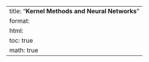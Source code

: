 ---
title: "**Kernel Methods and Neural Networks**"
format:
  html:
    toc: true
    math: true
---